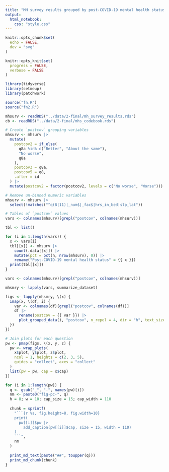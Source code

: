 ```yaml
---
title: "MH survey results grouped by post-COVID-19 mental health status"
output:
  html_notebook:
    css: "style.css"
---
```


```r
knitr::opts_chunk$set(
  echo = FALSE,
  dev = "svg"
)

knitr::opts_knit$set(
  progress = FALSE,
  verbose = FALSE
)
```

```r
library(tidyverse)
library(setmeup)
library(patchwork)
```

```r
source("fn.R")
source("fn2.R")
```

```r
mhsurv <- readRDS("../data/2-final/mh_survey_results.rds")
cb <- readRDS("../data/2-final/mhs_codebook.rds")
```

```r
# Create `postcov` grouping variables
mhsurv <- mhsurv |>
  mutate(
    postcov2 = if_else(
      q8a %in% c("Better", "About the same"),
      "No worse",
      q8a
    ),
    postcov3 = q8a,
    postcov5 = q8,
    .after = id
  ) |>
  mutate(postcov2 = factor(postcov2, levels = c("No worse", "Worse")))
```

```r
# Remove un-binned numeric variables
mhsurv <- mhsurv |>
  select(!matches("^q(8|11)|_num$|_fac$|hrs_in_bed|slp_lat"))
```

```r
# Tables of `postcov` values
vars <- colnames(mhsurv)[grepl("postcov", colnames(mhsurv))]

tbl <- list()

for (i in 1:length(vars)) {
  x <- vars[i]
  tbl[[x]] <- mhsurv |>
    count(.data[[x]]) |>
    mutate(pct = pct(n, nrow(mhsurv), 0)) |>
    rename("Post-COVID-19 mental health status" = {{ x }})
  print(tbl[[x]])
}
```

```r
vars <- colnames(mhsurv)[grepl("postcov", colnames(mhsurv))]

mhsmry <- lapply(vars, summarize_dataset)
```

```r
figs <- lapply(mhsmry, \(x) {
  imap(x, \(df, i) {
    var <- colnames(df)[grepl("postcov", colnames(df))]
    df |>
      rename(postcov = {{ var }}) |>
      plot_grouped_data(i, "postcov", n_repel = 4, dir = "h", text_size = 16)
  })
})
```

```r
# Join plots for each question
pw <- pmap(figs, \(x, y, z) {
  pw <- wrap_plots(
    x$plot, y$plot, z$plot,
    ncol = 1, heights = c(2, 3, 5),
    guides = "collect", axes = "collect"
  )
  list(pw = pw, cap = x$cap)
})
```

```r
for (i in 1:length(pw)) {
  q <- gsub("_", "-", names(pw)[i])
  nm <- paste0("fig-pc-", q)
  h = 8; w = 10; cap_size = 15; cap_width = 110
  
  chunk = sprintf(
    "```{r %s, fig.height=8, fig.width=10}
    print(
      pw[[i]]$pw |>
        add_caption(pw[[i]]$cap, size = 15, width = 110)
    )
    ```",
    nm
  )
  
  print_md_text(paste("##", toupper(q)))
  print_md_chunk(chunk)
}
```
